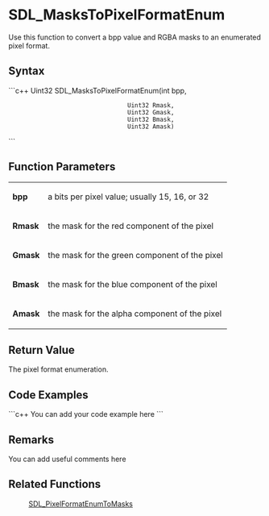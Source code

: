 <!-- pragma section-numbers off -->
<!-- pragma disable-camelcase -->

= SDL_MasksToPixelFormatEnum =
Use this function to convert a bpp value and RGBA masks to an enumerated pixel format.


== Syntax ==
```c++
Uint32 SDL_MasksToPixelFormatEnum(int    bpp,
                                  Uint32 Rmask,
                                  Uint32 Gmask,
                                  Uint32 Bmask,
                                  Uint32 Amask)
```

== Function Parameters ==
{|
|'''bpp'''
|a bits per pixel value; usually 15, 16, or 32
|-
|'''Rmask'''
|the mask for the red component of the pixel
|-
|'''Gmask'''
|the mask for the green component of the pixel
|-
|'''Bmask'''
|the mask for the blue component of the pixel
|-
|'''Amask'''
|the mask for the alpha component of the pixel
|}

== Return Value ==
The pixel format enumeration.

== Code Examples ==
```c++
You can add your code example here
```

== Remarks ==
You can add useful comments here

== Related Functions ==
:[[SDL_PixelFormatEnumToMasks]]
